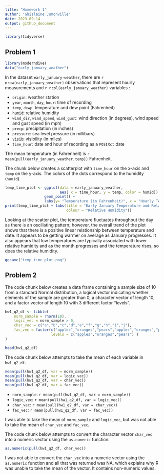 ```yaml
---
title: "Homework 1"
author: "Ghislaine Jumonville"
date: 2023-09-14
output: github_document
---
```


```r
library(tidyverse)
```

## Problem 1

```r
library(moderndive)
data("early_january_weather")
```

In the dataset `early_january-weather`, there are `r nrow(early_january_weather)` observations that represent hourly measurements and `r ncol(early_january_weather)` variables : 

* `origin`: weather station
* `year`, `month`, `day`, `hour`: time of recording 
* `temp`, `dewp`: temperature and dew point (Fahrenheit)
* `humid`: relative humidity
* `wind_dir`, `wind_speed`, `wind_gust`: wind direction (in degrees), wind speed and gust speed (in mph)
* `precp`: precipitation (in inches)
* `pressure`: sea level pressure (in millibars)
* `visib`: visibility (in miles)
* `time_hour`: date and hour of recording as a `POSIXct` date

The mean temperature (in Fahrenheit) is `r mean(pull(early_january_weather,temp))` Fahrenheit.

The chunk below creates a scatterplot with `time_hour` on the x-axis and `temp` on the y-axis. The colors of the dots correspond to the humidity (`humid`).
```r
temp_time_plot <- ggplot(data = early_january_weather, 
                         aes( x = time_hour, y = temp, color = humid)) + 
                  geom_point() +
                  labs(y= "Temperature (in Fahrenheit)", x = "Hourly Temperature and Date")
print(temp_time_plot + labs(title = "Early January Temperature and Relative Humidity",
                            colour = "Relative Humidity"))
```

Looking at the scatter plot, the temperature fluctuates throughout the day as there is an oscillating pattern; however, the overall trend of the plot shows that there is a positive linear relationship between temperature and date. It appears to be getting warmer on average as January progresses. It also appears that low temperatures are typically associated with lower relative humidity and as the month progresses and the temperature rises, so does the relative humidity.

```r
ggsave("temp_time_plot.png")
```


## Problem 2

The code chunk below creates a data frame containing a sample size of 10 from a standard Normal distribution, a logical vector indicating whether elements of the sample are greater than 0, a character vector of length 10, and a factor vector of length 10 with 3 different factor "levels".

```r
hw1_q2_df <- tibble(
    norm_sample = rnorm(10),
    logic_vec = norm_sample > 0,
    char_vec = c("a","b","c","d","e","f","g","h","i","j"),
    fac_vec = factor(c("apples","oranges","pears","apples","oranges","pears","apples","oranges","pears","apples"),
                     levels = c("apples","oranges","pears") )
)

head(hw1_q2_df)
```

The code chunk below attempts to take the mean of each variable in `hw1_q2_df`.

```r
mean(pull(hw1_q2_df, var = norm_sample))
mean(pull(hw1_q2_df, var = logic_vec))
mean(pull(hw1_q2_df, var = char_vec))
mean(pull(hw1_q2_df, var = fac_vec))
```

* `norm_sample`: `r mean(pull(hw1_q2_df, var = norm_sample))`
* `logic_vec`: `r mean(pull(hw1_q2_df, var = logic_vec))`
* `char_vec`: `r mean(pull(hw1_q2_df, var = char_vec))`
* `fac_vec`: `r mean(pull(hw1_q2_df, var = fac_vec))`

I was able to take the mean of `norm_sample` and `logic_vec`, but was not able to take the mean of `char_vec` and `fac_vec`.

The code chunk below attempts to convert the character vector `char_vec` into a numeric vector using the `as.numeric` function.

```r
as.numeric(pull(hw1_q2_df, char_vec))
```

I was not able to convert the `char_vec` into a numeric vector using the `as.numeric` function and all that was returned was NA, which explains why R was unable to take the mean of the vector. It contains non-numeric values.

